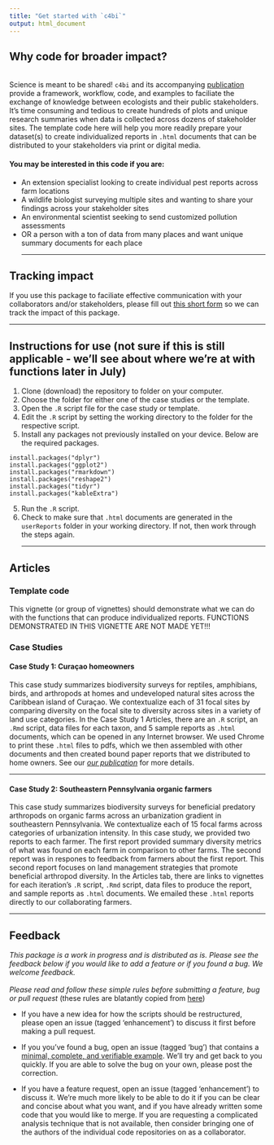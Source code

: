 ```yaml
---
title: "Get started with `c4bi`"
output: html_document
---
```

## Why code for broader impact?
<br>
Science is meant to be shared! `c4bi` and its accompanying [publication](#doi) provide a framework, workflow, code, and examples to faciliate the exchange of knowledge between ecologists and their public stakeholders. It's time consuming and tedious to create hundreds of plots and unique research summaries when data is collected across dozens of stakeholder sites. The template code here will help you more readily prepare your dataset(s) to create individualized reports in `.html` documents that can be distributed to your stakeholders via print or digital media.

#### You may be interested in this code if you are:
- An extension specialist looking to create individual pest reports across farm locations
- A wildlife biologist surveying multiple sites and wanting to share your findings across your stakeholder sites
- An environmental scientist seeking to send customized pollution assessments
- OR a person with a ton of data from many places and want unique summary documents for each place
<hr>

## Tracking impact

If you use this package to faciliate effective communication with your collaborators and/or stakeholders, please fill out [this short form](#form) so we can track the impact of this package.

<hr>

## Instructions for use (not sure if this is still applicable - we'll see about where we're at with functions later in July)
1. Clone (download) the repository to folder on your computer.
2. Choose the folder for either one of the case studies or the template.
2. Open the `.R` script file for the case study or template.
3. Edit the `.R` script by setting the working directory to the folder for the respective script.
4. Install any packages not previously installed on your device. Below are the required packages.

```
install.packages("dplyr")
install.packages("ggplot2")
install.packages("rmarkdown")
install.packages("reshape2")
install.packages("tidyr")
install.packages("kableExtra")
```
5. Run the `.R` script.
6. Check to make sure that `.html` documents are generated in the `userReports` folder in your working directory. If not, then work through the steps again.
<hr>

## Articles
### Template code
This vignette (or group of vignettes) should demonstrate what we can do with the functions that can produce individualized reports. FUNCTIONS DEMONSTRATED IN THIS VIGNETTE ARE NOT MADE YET!!!


### Case Studies
#### Case Study 1: Curaçao homeowners
This case study summarizes biodiversity surveys for reptiles, amphibians, birds, and arthropods at homes and undeveloped natural sites across the Caribbean island of Curaçao. We contextualize each of 31 focal sites by comparing diversity on the focal site to diversity across sites in a variety of land use categories. In the Case Study 1 Articles, there are an `.R` script, an `.Rmd` script, data files for each taxon, and 5 sample reports as `.html` documents, which can be opened in any Internet browser. We used Chrome to print these `.html` files to pdfs, which we then assembled with other documents and then created bound paper reports that we distributed to home owners. See our [_our publication_](#citation) for more details.
<hr>

#### Case Study 2: Southeastern Pennsylvania organic farmers
This case study summarizes biodiversity surveys for beneficial predatory arthropods on organic farms across an urbanization gradient in southeastern Pennsylvania. We contextualize each of 15 focal farms across categories of urbanization intensity. In this case study, we provided two reports to each farmer. The first report provided summary diversity metrics of what was found on each farm in comparison to other farms. The second report was in respones to feedback from farmers about the first report. This second report focuses on land management strategies that promote beneficial arthropod diversity. In the Articles tab, there are links to vignettes for each iteration's `.R` script, `.Rmd` script, data files to produce the report, and sample reports as `.html` documents. We emailed these `.html` reports directly to our collaborating farmers.

<hr>


## Feedback
_This package is a work in progress and is distributed as is. Please see the feedback below if you would like to add a feature or if you found a bug. We welcome feedback._
<br>
<br>
_Please read and follow these simple rules before submitting a feature, bug or pull request_
(these rules are blatantly copied from [here](https://github.com/willpearse/pez "pez GitHub page"))

* If you have a new idea for how the scripts should be restructured, please open an issue (tagged 'enhancement') to discuss it first before making a pull request.

* If you you've found a bug, open an issue (tagged 'bug') that contains a  [minimal, complete, and verifiable example](https://stackoverflow.com/help/mcve "How to make a great reproducible example?"). We'll try and get back to you quickly. If you are able to solve the bug on your own, please post the correction.

* If you have a feature request, open an issue (tagged 'enhancement') to discuss it. We're much more likely to be able to do it if you can be clear and concise about what you want, and if you have already written some code that you would like to merge. If you are requesting a complicated analysis technique that is not available, then consider bringing one of the authors of the individual code repositories on as a collaborator.
